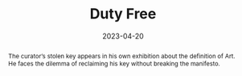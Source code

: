 ---
title: Duty Free
tags:
    - post-production
    - music
abstract: The curator’s stolen key appears in his own exhibition about the definition of Art. He faces the dilemma of reclaiming his key without breaking the manifesto.
role: Composer / Sound Designer
date: 2023-04-20
client: Jacky Liu
link: https://vimeo.com/819466366
---